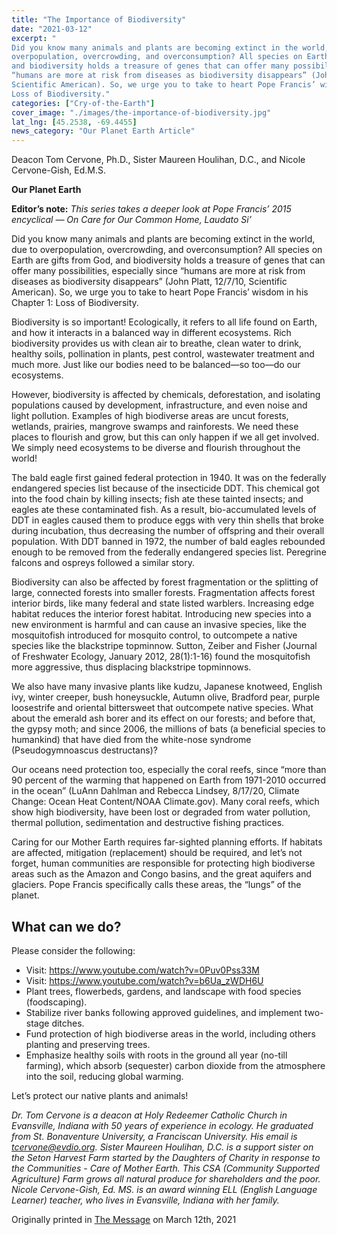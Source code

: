 ```yaml
---
title: "The Importance of Biodiversity"
date: "2021-03-12" 
excerpt: "
Did you know many animals and plants are becoming extinct in the world, due to
overpopulation, overcrowding, and overconsumption? All species on Earth are gifts from God,
and biodiversity holds a treasure of genes that can offer many possibilities, especially since
“humans are more at risk from diseases as biodiversity disappears” (John Platt, 12/7/10,
Scientific American). So, we urge you to take to heart Pope Francis’ wisdom in his Chapter 1:
Loss of Biodiversity."
categories: ["Cry-of-the-Earth"]
cover_image: "./images/the-importance-of-biodiversity.jpg"
lat_lng: [45.2538, -69.4455]
news_category: "Our Planet Earth Article"
---
```


Deacon Tom Cervone, Ph.D., Sister Maureen Houlihan, D.C., and Nicole Cervone-Gish, Ed.M.S.

**Our Planet Earth**

**Editor’s note:** _This series takes a deeper look at Pope Francis’ 2015 encyclical ― On Care for
Our Common Home, Laudato Si’_

Did you know many animals and plants are becoming extinct in the world, due to
overpopulation, overcrowding, and overconsumption? All species on Earth are gifts from God,
and biodiversity holds a treasure of genes that can offer many possibilities, especially since
“humans are more at risk from diseases as biodiversity disappears” (John Platt, 12/7/10,
Scientific American). So, we urge you to take to heart Pope Francis’ wisdom in his Chapter 1:
Loss of Biodiversity.

Biodiversity is so important! Ecologically, it refers to all life found on Earth, and how it interacts
in a balanced way in different ecosystems. Rich biodiversity provides us with clean air to breathe,
clean water to drink, healthy soils, pollination in plants, pest control, wastewater treatment and
much more. Just like our bodies need to be balanced―so too―do our ecosystems.

However, biodiversity is affected by chemicals, deforestation, and isolating populations caused
by development, infrastructure, and even noise and light pollution. Examples of high biodiverse
areas are uncut forests, wetlands, prairies, mangrove swamps and rainforests. We need these
places to flourish and grow, but this can only happen if we all get involved. We simply need
ecosystems to be diverse and flourish throughout the world!

The bald eagle first gained federal protection in 1940. It was on the federally endangered species
list because of the insecticide DDT. This chemical got into the food chain by killing insects; fish
ate these tainted insects; and eagles ate these contaminated fish. As a result, bio-accumulated
levels of DDT in eagles caused them to produce eggs with very thin shells that broke during
incubation, thus decreasing the number of offspring and their overall population. With DDT
banned in 1972, the number of bald eagles rebounded enough to be removed from the federally
endangered species list. Peregrine falcons and ospreys followed a similar story.

Biodiversity can also be affected by forest fragmentation or the splitting of large, connected
forests into smaller forests. Fragmentation affects forest interior birds, like many federal and
state listed warblers. Increasing edge habitat reduces the interior forest habitat. Introducing new
species into a new environment is harmful and can cause an invasive species, like the
mosquitofish introduced for mosquito control, to outcompete a native species like the blackstripe
topminnow. Sutton, Zeiber and Fisher (Journal of Freshwater Ecology, January 2012, 28(1):1-16)
found the mosquitofish more aggressive, thus displacing blackstripe topminnows.

We also have many invasive plants like kudzu, Japanese knotweed, English ivy, winter creeper,
bush honeysuckle, Autumn olive, Bradford pear, purple loosestrife and oriental bittersweet that
outcompete native species. What about the emerald ash borer and its effect on our forests; and
before that, the gypsy moth; and since 2006, the millions of bats (a beneficial species to
humankind) that have died from the white-nose syndrome (Pseudogymnoascus destructans)?

Our oceans need protection too, especially the coral reefs, since “more than 90 percent of the
warming that happened on Earth from 1971-2010 occurred in the ocean” (LuAnn Dahlman and
Rebecca Lindsey, 8/17/20, Climate Change: Ocean Heat Content/NOAA Climate.gov). Many
coral reefs, which show high biodiversity, have been lost or degraded from water pollution,
thermal pollution, sedimentation and destructive fishing practices.

Caring for our Mother Earth requires far-sighted planning efforts. If habitats are affected,
mitigation (replacement) should be required, and let’s not forget, human communities are
responsible for protecting high biodiverse areas such as the Amazon and Congo basins, and the
great aquifers and glaciers. Pope Francis specifically calls these areas, the “lungs” of the planet.

## What can we do?

Please consider the following:

- Visit: https://www.youtube.com/watch?v=0Puv0Pss33M
- Visit: https://www.youtube.com/watch?v=b6Ua_zWDH6U
- Plant trees, flowerbeds, gardens, and landscape with food species (foodscaping).
- Stabilize river banks following approved guidelines, and implement two-stage ditches.
- Fund protection of high biodiverse areas in the world, including others planting and
  preserving trees.
- Emphasize healthy soils with roots in the ground all year (no-till farming), which absorb
  (sequester) carbon dioxide from the atmosphere into the soil, reducing global warming.

Let’s protect our native plants and animals!

_Dr. Tom Cervone is a deacon at Holy Redeemer Catholic Church in Evansville, Indiana with 50
years of experience in ecology. He graduated from St. Bonaventure University, a Franciscan
University. His email is tcervone@evdio.org. Sister Maureen Houlihan, D.C. is a support sister
on the Seton Harvest Farm started by the Daughters of Charity in response to the Communities -
Care of Mother Earth. This CSA (Community Supported Agriculture) Farm grows all natural
produce for shareholders and the poor. Nicole Cervone-Gish, Ed. MS. is an award winning ELL
(English Language Learner) teacher, who lives in Evansville, Indiana with her family._

Originally printed in [The Message](https://evdiomessage.org/) on March 12th, 2021
